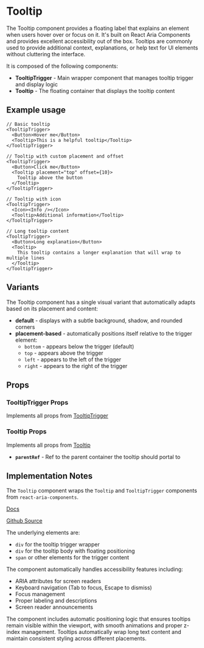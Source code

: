 

<Meta of={TooltipStories} />

# Tooltip
The Tooltip component provides a floating label that explains an element when users hover over or focus on it. It's built on React Aria Components and provides excellent accessibility out of the box. Tooltips are commonly used to provide additional context, explanations, or help text for UI elements without cluttering the interface.

It is composed of the following components:

- **TooltipTrigger** - Main wrapper component that manages tooltip trigger and display logic
- **Tooltip** - The floating container that displays the tooltip content

## Example usage
```tsx
// Basic tooltip
<TooltipTrigger>
  <Button>Hover me</Button>
  <Tooltip>This is a helpful tooltip</Tooltip>
</TooltipTrigger>

// Tooltip with custom placement and offset
<TooltipTrigger>
  <Button>Click me</Button>
  <Tooltip placement="top" offset={10}>
    Tooltip above the button
  </Tooltip>
</TooltipTrigger>

// Tooltip with icon
<TooltipTrigger>
  <Icon><Info /></Icon>
  <Tooltip>Additional information</Tooltip>
</TooltipTrigger>

// Long tooltip content
<TooltipTrigger>
  <Button>Long explanation</Button>
  <Tooltip>
    This tooltip contains a longer explanation that will wrap to multiple lines
  </Tooltip>
</TooltipTrigger>
```

## Variants

The Tooltip component has a single visual variant that automatically adapts based on its placement and content:
* **default** - displays with a subtle background, shadow, and rounded corners
* **placement-based** - automatically positions itself relative to the trigger element:
  * `bottom` - appears below the trigger (default)
  * `top` - appears above the trigger
  * `left` - appears to the left of the trigger
  * `right` - appears to the right of the trigger

<Canvas of={TooltipStories.Default} />

## Props

### TooltipTrigger Props
Implements all props from [TooltipTrigger](https://react-spectrum.adobe.com/react-aria/Tooltip.html#tooltiptrigger)

### Tooltip Props
Implements all props from [Tooltip](https://react-spectrum.adobe.com/react-aria/Tooltip.html#tooltip-1)
* **`parentRef`** - Ref to the parent container the tooltip should portal to

## Implementation Notes
The `Tooltip` component wraps the `Tooltip` and `TooltipTrigger` components from `react-aria-components`.

[Docs](https://react-spectrum.adobe.com/react-aria/Tooltip.html)

[Github Source](https://github.com/gohypergiant/standard-toolkit/tree/main/design-toolkit/components/src/components/tooltip)

The underlying elements are:
- `div` for the tooltip trigger wrapper
- `div` for the tooltip body with floating positioning
- `span` or other elements for the trigger content

The component automatically handles accessibility features including:
- ARIA attributes for screen readers
- Keyboard navigation (Tab to focus, Escape to dismiss)
- Focus management
- Proper labeling and descriptions
- Screen reader announcements

The component includes automatic positioning logic that ensures tooltips remain visible within the viewport, with smooth animations and proper z-index management. Tooltips automatically wrap long text content and maintain consistent styling across different placements.
